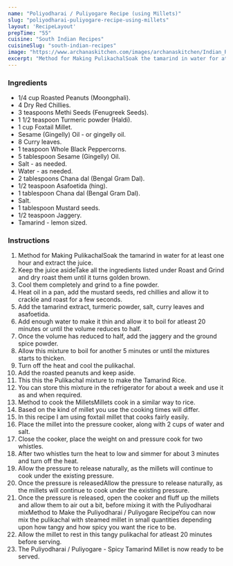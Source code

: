 ---
name: "Poliyodharai / Puliyogare Recipe (using Millets)"
slug: "poliyodharai-puliyogare-recipe-using-millets"
layout: 'RecipeLayout'
prepTime: "55"
cuisine: "South Indian Recipes"
cuisineSlug: "south-indian-recipes"
image: "https://www.archanaskitchen.com/images/archanaskitchen/Indian_Rice/Millet_Tamarind_Rice_Puliyoghare_Puliyodharai_Recipe-3.jpg"
excerpt: "Method for Making PulikachalSoak the tamarind in water for at least one hour and extract the juice"
---

### Ingredients

- 1/4 cup Roasted Peanuts (Moongphali).
- 4 Dry Red Chillies.
- 3 teaspoons Methi Seeds (Fenugreek Seeds).
- 1 1/2 teaspoon Turmeric powder (Haldi).
- 1 cup Foxtail Millet.
- Sesame (Gingelly) Oil - or gingelly oil.
- 8 Curry leaves.
- 1 teaspoon Whole Black Peppercorns.
- 5 tablespoon Sesame (Gingelly) Oil.
- Salt - as needed.
- Water - as needed.
- 2 tablespoons Chana dal (Bengal Gram Dal).
- 1/2 teaspoon Asafoetida (hing).
- 1 tablespoon Chana dal (Bengal Gram Dal).
- Salt.
- 1 tablespoon Mustard seeds.
- 1/2 teaspoon Jaggery.
- Tamarind - lemon sized.

### Instructions

1. Method for Making PulikachalSoak the tamarind in water for at least one hour and extract the juice.
1. Keep the juice asideTake all the ingredients listed under Roast and Grind and dry roast them until it turns golden brown.
1. Cool them completely and grind to a fine powder.
1. Heat oil in a pan, add the mustard seeds, red chillies and allow it to crackle and roast for a few seconds.
1. Add the tamarind extract, turmeric powder, salt, curry leaves and asafoetida.
1. Add enough water to make it thin and allow it to boil for atleast 20 minutes or until the volume reduces to half.
1. Once the volume has reduced to half, add the jaggery and the ground spice powder.
1. Allow this mixture to boil for another 5 minutes or until the mixtures starts to thicken.
1. Turn off the heat and cool the pulikachal.
1. Add the roasted peanuts and keep aside.
1. This this the Pulikachal mixture to make the Tamarind Rice.
1. You can store this mixture in the refrigerator for about a week and use it as and when required.
1. Method to cook the MilletsMillets cook in a similar way to rice.
1. Based on the kind of millet you use the cooking times will differ.
1. In this recipe I am using foxtail millet that cooks fairly easily.
1. Place the millet into the pressure cooker, along with 2 cups of water and salt.
1. Close the cooker, place the weight on and pressure cook for two whistles.
1. After two whistles turn the heat to low and simmer for about 3 minutes and turn off the heat.
1. Allow the pressure to release naturally, as the millets will continue to cook under the existing pressure.
1. Once the pressure is releasedAllow the pressure to release naturally, as the millets will continue to cook under the existing pressure.
1. Once the pressure is released, open the cooker and fluff up the millets and allow them to air out a bit, before mixing it with the Puliyodharai mixMethod to Make the Puliyodharai / Puliyogare RecipeYou can now mix the pulikachal with steamed millet in small quantities depending upon how tangy and how spicy you want the rice to be.
1. Allow the millet to rest in this tangy pulikachal for atleast 20 minutes before serving.
1. The Puliyodharai / Puliyogare  - Spicy Tamarind Millet is now ready to be served.
